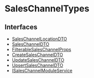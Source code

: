 
# SalesChannelTypes

## Interfaces

- [SalesChannelLocationDTO](SalesChannelTypes/interfaces/types.SalesChannelTypes.SalesChannelLocationDTO.mdx)
- [SalesChannelDTO](SalesChannelTypes/interfaces/types.SalesChannelTypes.SalesChannelDTO.mdx)
- [FilterableSalesChannelProps](SalesChannelTypes/interfaces/types.SalesChannelTypes.FilterableSalesChannelProps.mdx)
- [CreateSalesChannelDTO](SalesChannelTypes/interfaces/types.SalesChannelTypes.CreateSalesChannelDTO.mdx)
- [UpdateSalesChannelDTO](SalesChannelTypes/interfaces/types.SalesChannelTypes.UpdateSalesChannelDTO.mdx)
- [UpsertSalesChannelDTO](SalesChannelTypes/interfaces/types.SalesChannelTypes.UpsertSalesChannelDTO.mdx)
- [ISalesChannelModuleService](SalesChannelTypes/interfaces/types.SalesChannelTypes.ISalesChannelModuleService.mdx)
